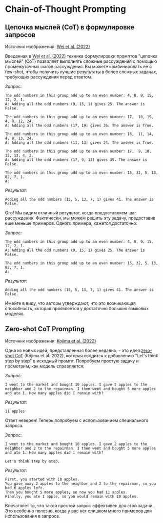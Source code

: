 # Chain-of-Thought Prompting



## Цепочка мыслей (CoT) в формулировке запросов

<Screenshot src={COT} alt="COT" />

Источник изображения: [Wei et al. (2022)](https://arxiv.org/abs/2201.11903)

Введенная в [Wei et al. (2022)](https://arxiv.org/abs/2201.11903) техника формулировки промптов "цепочка мыслей" (CoT) позволяет выполнять сложные рассуждения с помощью промежуточных шагов рассуждения. Вы можете комбинировать ее с few-shot, чтобы получить лучшие результаты в более сложных задачах, требующих рассуждения перед ответом.

*Запрос:*
```
The odd numbers in this group add up to an even number: 4, 8, 9, 15, 12, 2, 1.
A: Adding all the odd numbers (9, 15, 1) gives 25. The answer is False.

The odd numbers in this group add up to an even number: 17,  10, 19, 4, 8, 12, 24.
A: Adding all the odd numbers (17, 19) gives 36. The answer is True.

The odd numbers in this group add up to an even number: 16,  11, 14, 4, 8, 13, 24.
A: Adding all the odd numbers (11, 13) gives 24. The answer is True.

The odd numbers in this group add up to an even number: 17,  9, 10, 12, 13, 4, 2.
A: Adding all the odd numbers (17, 9, 13) gives 39. The answer is False.

The odd numbers in this group add up to an even number: 15, 32, 5, 13, 82, 7, 1. 
A:
```

*Результат:*
```
Adding all the odd numbers (15, 5, 13, 7, 1) gives 41. The answer is False.
```

Ого! Мы видим отличный результат, когда предоставляем шаг рассуждения. Фактически, мы можем решить эту задачу, предоставив еще меньше примеров. Одного примера, кажется,достаточно:

*Запрос:*
```
The odd numbers in this group add up to an even number: 4, 8, 9, 15, 12, 2, 1.
A: Adding all the odd numbers (9, 15, 1) gives 25. The answer is False.

The odd numbers in this group add up to an even number: 15, 32, 5, 13, 82, 7, 1. 
A:
```

*Результат:*
```
Adding all the odd numbers (15, 5, 13, 7, 1) gives 41. The answer is False.
```

Имейте в виду, что авторы утверждают, что это возникающая способность, которая проявляется у достаточно больших языковых моделях.

## Zero-shot CoT Prompting

<Screenshot src={ZEROCOT} alt="Zero-shot COT" />

Источник изображения: [Kojima et al. (2022)](https://arxiv.org/abs/2205.11916)

Одна из новых идей, представленная более недавно, - это идея [zero-shot CoT](https://arxiv.org/abs/2205.11916) (Kojima et al. 2022), которая сводится к добавлению "Let's think step by step" в исходный промпт. Попробуем простую задачу и посмотрим, как модель справляется:

*Запрос:*
```
I went to the market and bought 10 apples. I gave 2 apples to the neighbor and 2 to the repairman. I then went and bought 5 more apples and ate 1. How many apples did I remain with?
```

*Результат:*
```
11 apples
```

Ответ неверен! Теперь попробуем с использованием специального запроса.

*Запрос:*
```
I went to the market and bought 10 apples. I gave 2 apples to the neighbor and 2 to the repairman. I then went and bought 5 more apples and ate 1. How many apples did I remain with?

Let's think step by step.
```

*Результат:*
```
First, you started with 10 apples.
You gave away 2 apples to the neighbor and 2 to the repairman, so you had 6 apples left.
Then you bought 5 more apples, so now you had 11 apples.
Finally, you ate 1 apple, so you would remain with 10 apples.
```

Впечатляет то, что такой простой запрос эффективен для этой задачи. Это особенно полезно, когда у вас нет слишком много примеров для использования в запросе.